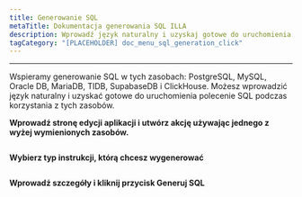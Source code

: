 ```yaml
---
title: Generowanie SQL
metaTitle: Dokumentacja generowania SQL ILLA
description: Wprowadź język naturalny i uzyskaj gotowe do uruchomienia wyrażenie SQL
tagCategory: "[PLACEHOLDER] doc_menu_sql_generation_click"
---
```


* * *

<Heading hidden>Generowanie SQL</Heading>

Wspieramy generowanie SQL w tych zasobach: PostgreSQL, MySQL, Oracle DB, MariaDB, TIDB, SupabaseDB i ClickHouse. Możesz wprowadzić język naturalny i uzyskać gotowe do uruchomienia polecenie SQL podczas korzystania z tych zasobów. 

**Wprowadź stronę edycji aplikacji i utwórz akcję używając jednego z wyżej wymienionych zasobów.** 

<img src='https://cdn.illacloud.com/official-website/img/docs/assemble/sql_generate.png' alt="" />

**Wybierz typ instrukcji, którą chcesz wygenerować**

<img src='https://cdn.illacloud.com/official-website/img/docs/assemble/sql_generate(1).gif' alt="" />

**Wprowadź szczegóły i kliknij przycisk Generuj SQL**

<img src='https://cdn.illacloud.com/official-website/img/docs/assemble/sql_generate(2).png' alt="" />
